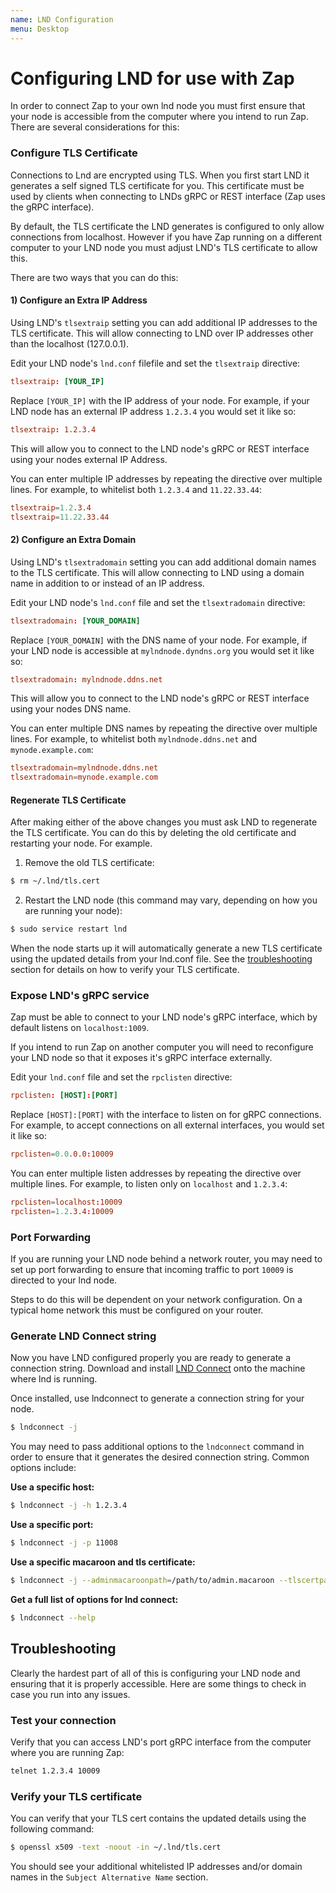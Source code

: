 ```yaml
---
name: LND Configuration
menu: Desktop
---
```


# Configuring LND for use with Zap

In order to connect Zap to your own lnd node you must first ensure that your node is accessible from the computer where you intend to run Zap. There are several considerations for this:

### Configure TLS Certificate

Connections to Lnd are encrypted using TLS. When you first start LND it generates a self signed TLS certificate for you. This certificate must be used by clients when connecting to LNDs gRPC or REST interface (Zap uses the gRPC interface).

By default, the TLS certificate the LND generates is configured to only allow connections from localhost. However if you have Zap running on a different computer to your LND node you must adjust LND's TLS certificate to allow this.

There are two ways that you can do this:

#### 1) Configure an Extra IP Address

Using LND's `tlsextraip` setting you can add additional IP addresses to the TLS certificate. This will allow connecting to LND over IP addresses other than the localhost (127.0.0.1).

Edit your LND node's `lnd.conf` filefile and set the `tlsextraip` directive:

```toml
tlsextraip: [YOUR_IP]
```

Replace `[YOUR_IP]` with the IP address of your node. For example, if your LND node has an external IP address `1.2.3.4` you would set it like so:

```toml
tlsextraip: 1.2.3.4
```

This will allow you to connect to the LND node's gRPC or REST interface using your nodes external IP Address.

You can enter multiple IP addresses by repeating the directive over multiple lines. For example, to whitelist both `1.2.3.4` and `11.22.33.44`:

```toml
tlsextraip=1.2.3.4
tlsextraip=11.22.33.44
```

#### 2) Configure an Extra Domain

Using LND's `tlsextradomain` setting you can add additional domain names to the TLS certificate. This will allow connecting to LND using a domain name in addition to or instead of an IP address.

Edit your LND node's `lnd.conf` file and set the `tlsextradomain` directive:

```toml
tlsextradomain: [YOUR_DOMAIN]
```

Replace `[YOUR_DOMAIN]` with the DNS name of your node. For example, if your LND node is accessible at `mylndnode.dyndns.org` you would set it like so:

```toml
tlsextradomain: mylndnode.ddns.net
```

This will allow you to connect to the LND node's gRPC or REST interface using your nodes DNS name.

You can enter multiple DNS names by repeating the directive over multiple lines. For example, to whitelist both `mylndnode.ddns.net` and `mynode.example.com`:

```toml
tlsextradomain=mylndnode.ddns.net
tlsextradomain=mynode.example.com
```

#### Regenerate TLS Certificate

After making either of the above changes you must ask LND to regenerate the TLS certificate. You can do this by deleting the old certificate and restarting your node. For example.

1. Remove the old TLS certificate:

```sh
$ rm ~/.lnd/tls.cert
```

2. Restart the LND node (this command may vary, depending on how you are running your node):

```sh
$ sudo service restart lnd
```

When the node starts up it will automatically generate a new TLS certificate using the updated details from your lnd.conf file. See the [troubleshooting](#troubleshooting) section for details on how to verify your TLS certificate.

### Expose LND's gRPC service

Zap must be able to connect to your LND node's gRPC interface, which by default listens on `localhost:1009`.

If you intend to run Zap on another computer you will need to reconfigure your LND node so that it exposes it's gRPC interface externally.

Edit your `lnd.conf` file and set the `rpclisten` directive:

```toml
rpclisten: [HOST]:[PORT]
```

Replace `[HOST]:[PORT]` with the interface to listen on for gRPC connections. For example, to accept connections on all external interfaces, you would set it like so:

```toml
rpclisten=0.0.0.0:10009
```

You can enter multiple listen addresses by repeating the directive over multiple lines. For example, to listen only on `localhost` and `1.2.3.4`:

```toml
rpclisten=localhost:10009
rpclisten=1.2.3.4:10009
```

### Port Forwarding

If you are running your LND node behind a network router, you may need to set up port forwarding to ensure that incoming traffic to port `10009` is directed to your lnd node.

Steps to do this will be dependent on your network configuration. On a typical home network this must be configured on your router.

### Generate LND Connect string

Now you have LND configured properly you are ready to generate a connection string. Download and install [LND Connect](https://github.com/LN-Zap/lndconnect) onto the machine where lnd is running.

Once installed, use lndconnect to generate a connection string for your node.

```sh
$ lndconnect -j
```

You may need to pass additional options to the `lndconnect` command in order to ensure that it generates the desired connection string. Common options include:

**Use a specific host:**

```sh
$ lndconnect -j -h 1.2.3.4
```

**Use a specific port:**

```sh
$ lndconnect -j -p 11008
```

**Use a specific macaroon and tls certificate:**

```sh
$ lndconnect -j --adminmacaroonpath=/path/to/admin.macaroon --tlscertpath=/path/to/tls.cert
```

**Get a full list of options for lnd connect:**

```sh
$ lndconnect --help
```

## Troubleshooting

Clearly the hardest part of all of this is configuring your LND node and ensuring that it is properly accessible. Here are some things to check in case you run into any issues.

### Test your connection

Verify that you can access LND's port gRPC interface from the computer where you are running Zap:

```sh
telnet 1.2.3.4 10009
```

### Verify your TLS certificate

You can verify that your TLS cert contains the updated details using the following command:

```sh
$ openssl x509 -text -noout -in ~/.lnd/tls.cert
```

You should see your additional whitelisted IP addresses and/or domain names in the `Subject Alternative Name` section.
